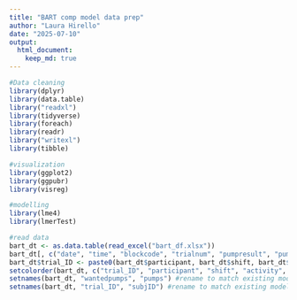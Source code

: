 ```yaml
---
title: "BART comp model data prep"
author: "Laura Hirello"
date: "2025-07-10"
output: 
  html_document: 
    keep_md: true
---
```


```r
#Data cleaning
library(dplyr) 
library(data.table)
library("readxl")
library(tidyverse)
library(foreach)
library(readr)
library("writexl")
library(tibble)

#visualization
library(ggplot2)
library(ggpubr)
library(visreg)

#modelling
library(lme4)
library(lmerTest)

#read data
bart_dt <- as.data.table(read_excel("bart_df.xlsx"))
bart_dt[, c("date", "time", "blockcode", "trialnum", "pumpresult", "pumpcount", "timebefore1stpump", "rotation", "d_n", "totalearningsBART", "explosionpoint") := NULL] #remove extra columns
bart_dt$trial_ID <- paste0(bart_dt$participant, bart_dt$shift, bart_dt$activity, collapse = NULL, recycle0 = FALSE) #add in unique trial identifier
setcolorder(bart_dt, c("trial_ID", "participant", "shift", "activity", "ballooncount", "wantedpumps", "explosion")) #reorder columns
setnames(bart_dt, "wantedpumps", "pumps") #rename to match existing models
setnames(bart_dt, "trial_ID", "subjID") #rename to match existing models


```